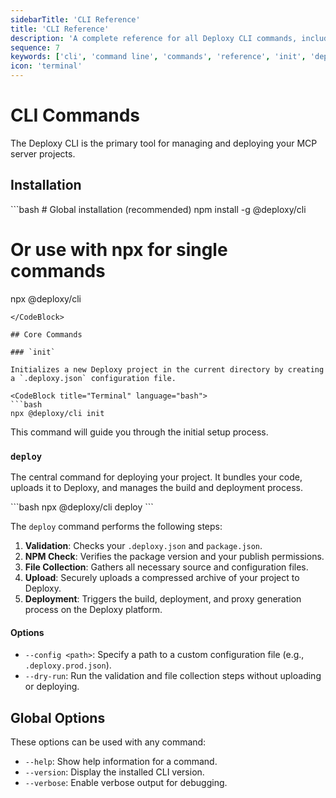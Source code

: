```yaml
---
sidebarTitle: 'CLI Reference'
title: 'CLI Reference'
description: 'A complete reference for all Deploxy CLI commands, including init, deploy, and logs, with all available options.'
sequence: 7
keywords: ['cli', 'command line', 'commands', 'reference', 'init', 'deploy', 'logs']
icon: 'terminal'
---
```


# CLI Commands

The Deploxy CLI is the primary tool for managing and deploying your MCP server projects.

## Installation

<CodeBlock title="Terminal" language="bash">
```bash
# Global installation (recommended)
npm install -g @deploxy/cli

# Or use with npx for single commands
npx @deploxy/cli <command>
```
</CodeBlock>

## Core Commands

### `init`

Initializes a new Deploxy project in the current directory by creating a `.deploxy.json` configuration file.

<CodeBlock title="Terminal" language="bash">
```bash
npx @deploxy/cli init
```
</CodeBlock>

This command will guide you through the initial setup process.

### `deploy`

The central command for deploying your project. It bundles your code, uploads it to Deploxy, and manages the build and deployment process.

<CodeBlock title="Terminal" language="bash">
```bash
npx @deploxy/cli deploy
```
</CodeBlock>

The `deploy` command performs the following steps:
1.  **Validation**: Checks your `.deploxy.json` and `package.json`.
2.  **NPM Check**: Verifies the package version and your publish permissions.
3.  **File Collection**: Gathers all necessary source and configuration files.
4.  **Upload**: Securely uploads a compressed archive of your project to Deploxy.
5.  **Deployment**: Triggers the build, deployment, and proxy generation process on the Deploxy platform.

#### Options

-   `--config <path>`: Specify a path to a custom configuration file (e.g., `.deploxy.prod.json`).
-   `--dry-run`: Run the validation and file collection steps without uploading or deploying.

## Global Options

These options can be used with any command:

-   `--help`: Show help information for a command.
-   `--version`: Display the installed CLI version.
-   `--verbose`: Enable verbose output for debugging.

